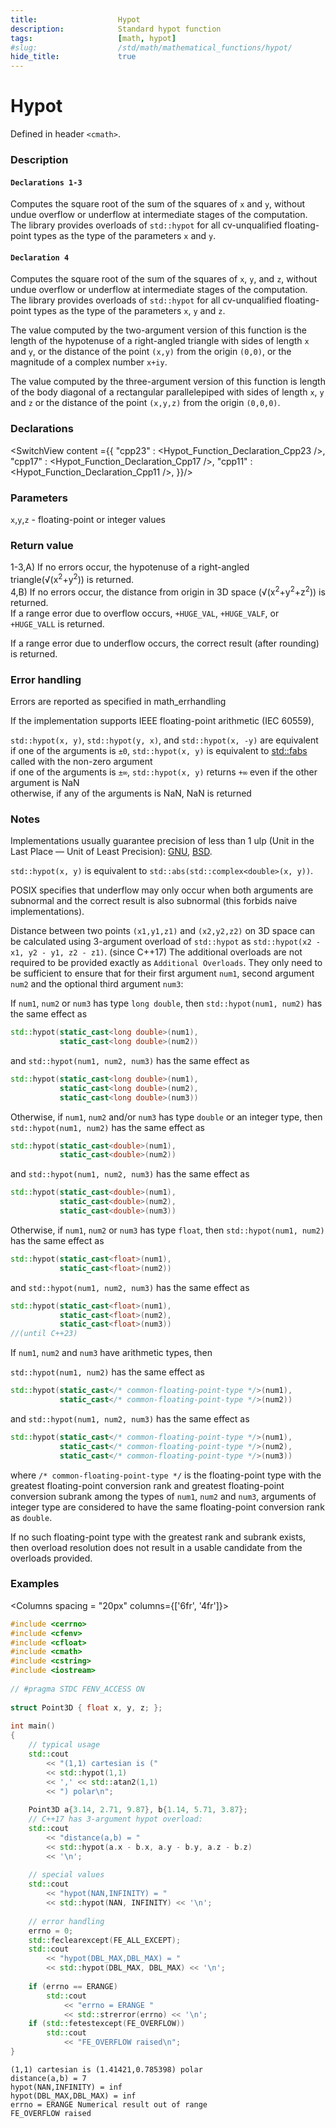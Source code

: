 ```yaml
---
title:                  Hypot
description:            Standard hypot function
tags:                   [math, hypot]
#slug:                  /std/math/mathematical_functions/hypot/
hide_title:             true
---
```



<!----------------- Codes ---------------------->

# Hypot

Defined in header `<cmath>`.

### Description
#### `Declarations 1-3`
Computes the square root of the sum of the squares of `x` and `y`, 
without undue overflow or underflow at intermediate stages of the computation. 
The library provides overloads of `std::hypot` for all cv-unqualified floating-point types as the type of the parameters `x` and `y`.

#### `Declaration 4` 
Computes the square root of the sum of the squares of `x`, `y`, and `z`, 
without undue overflow or underflow at intermediate stages of the computation. 
The library provides overloads of `std::hypot` for all cv-unqualified floating-point types as the type of the parameters `x`, `y` and `z`.

The value computed by the two-argument version of this function is the length of the hypotenuse of a 
right-angled triangle with sides of length `x` and `y`, or the distance of the point `(x,y)` from the origin `(0,0)`, or the magnitude of a complex number `x+iy`.


The value computed by the three-argument version of this function is length of the body diagonal of a rectangular parallelepiped with sides of
length `x`, `y` and `z` or the distance of the point `(x,y,z)` from the origin `(0,0,0)`.


### Declarations

<SwitchView content ={{
    "cpp23" : <Hypot_Function_Declaration_Cpp23 />,
    "cpp17" : <Hypot_Function_Declaration_Cpp17 />,
    "cpp11" : <Hypot_Function_Declaration_Cpp11 />,
}}/>


### Parameters
 
`x`,`y`,`z` - floating-point or integer values

### Return value

1-3,A) If no errors occur, the hypotenuse of a right-angled triangle(√(x<sup>2</sup>+y<sup>2</sup>)) is returned. <br/>
4,B) If no errors occur, the distance from origin in 3D space (√(x<sup>2</sup>+y<sup>2</sup>+z<sup>2</sup>)) is returned. <br/>
If a range error due to overflow occurs, `+HUGE_VAL`, `+HUGE_VALF`, or `+HUGE_VALL` is returned.

If a range error due to underflow occurs, the correct result (after rounding) is returned.

### Error handling

Errors are reported as specified in math_errhandling

If the implementation supports IEEE floating-point arithmetic (IEC 60559),

`std::hypot(x, y)`, `std::hypot(y, x)`, and `std::hypot(x, -y)` are equivalent <br/>
if one of the arguments is `±0`, `std::hypot(x, y)` is equivalent to [std::fabs](/docs/std/math/mathematical_functions/abs/#declarations) called with the non-zero argument<br/>
if one of the arguments is `±∞`, `std::hypot(x, y)` returns `+∞` even if the other argument is NaN<br/>
otherwise, if any of the arguments is NaN, NaN is returned<br/>

### Notes

Implementations usually guarantee precision of less than 1 ulp (Unit in the Last Place — Unit of Least Precision): 
[GNU](https://sourceware.org/git/?p=glibc.git;a=blob_plain;f=sysdeps/ieee754/dbl-64/e_hypot.c), 
[BSD](https://svnweb.freebsd.org/base/head/lib/msun/src/e_hypot.c).

`std::hypot(x, y)` is equivalent to `std::abs(std::complex<double>(x, y))`.

POSIX specifies that underflow may only occur when both arguments are subnormal and the correct result is also subnormal (this forbids naive implementations).

Distance between two points `(x1,y1,z1)` and `(x2,y2,z2)` on 3D space can be calculated using 3-argument overload of `std::hypot` 
as `std::hypot(x2 - x1, y2 - y1, z2 - z1)`. (since C++17)
The additional overloads are not required to be provided exactly as `Additional Overloads`. 
They only need to be sufficient to ensure that for their first argument `num1`, second argument `num2` and the optional third argument `num3`:

If `num1`, `num2` or `num3` has type `long double`, then
`std::hypot(num1, num2)` has the same effect as 
```cpp
std::hypot(static_cast<long double>(num1),
           static_cast<long double>(num2))
```
and
`std::hypot(num1, num2, num3)` has the same effect as 
```cpp
std::hypot(static_cast<long double>(num1),
           static_cast<long double>(num2),
           static_cast<long double>(num3))
```
Otherwise, if `num1`, `num2` and/or `num3` has type `double` or an integer type, then
`std::hypot(num1, num2)` has the same effect as 
```cpp
std::hypot(static_cast<double>(num1),
           static_cast<double>(num2))
```
and
`std::hypot(num1, num2, num3)` has the same effect as 
```cpp
std::hypot(static_cast<double>(num1),
           static_cast<double>(num2),
           static_cast<double>(num3))
```
Otherwise, if `num1`, `num2` or `num3` has type `float`, then
`std::hypot(num1, num2)` has the same effect as 
```cpp
std::hypot(static_cast<float>(num1),
           static_cast<float>(num2))
```         
and
`std::hypot(num1, num2, num3)` has the same effect as 
```cpp
std::hypot(static_cast<float>(num1),
           static_cast<float>(num2),
           static_cast<float>(num3))
//(until C++23)
```
If `num1`, `num2` and `num3` have arithmetic types, then

`std::hypot(num1, num2)` has the same effect as 
```cpp
std::hypot(static_cast</* common-floating-point-type */>(num1),
           static_cast</* common-floating-point-type */>(num2))
```
and
`std::hypot(num1, num2, num3)` has the same effect as 
```cpp
std::hypot(static_cast</* common-floating-point-type */>(num1),
           static_cast</* common-floating-point-type */>(num2),
           static_cast</* common-floating-point-type */>(num3))
```
where `/* common-floating-point-type */` is the floating-point type with the greatest floating-point conversion rank and greatest floating-point 
conversion subrank among the types of `num1`, `num2` and `num3`, arguments of integer type are considered to have the same floating-point conversion rank as `double`.

If no such floating-point type with the greatest rank and subrank exists, then overload resolution does not result in a usable candidate from the overloads provided.

### Examples



<Columns spacing = "20px" columns={['6fr', '4fr']}>
<div>

```cpp
#include <cerrno>
#include <cfenv>
#include <cfloat>
#include <cmath>
#include <cstring>
#include <iostream>
 
// #pragma STDC FENV_ACCESS ON
 
struct Point3D { float x, y, z; };
 
int main()
{
    // typical usage
    std::cout 
        << "(1,1) cartesian is (" 
        << std::hypot(1,1)
        << ',' << std::atan2(1,1) 
        << ") polar\n";
 
    Point3D a{3.14, 2.71, 9.87}, b{1.14, 5.71, 3.87};
    // C++17 has 3-argument hypot overload:
    std::cout 
        << "distance(a,b) = "
        << std::hypot(a.x - b.x, a.y - b.y, a.z - b.z) 
        << '\n';
 
    // special values
    std::cout 
        << "hypot(NAN,INFINITY) = " 
        << std::hypot(NAN, INFINITY) << '\n';
 
    // error handling
    errno = 0;
    std::feclearexcept(FE_ALL_EXCEPT);
    std::cout 
        << "hypot(DBL_MAX,DBL_MAX) = " 
        << std::hypot(DBL_MAX, DBL_MAX) << '\n';
 
    if (errno == ERANGE)
        std::cout 
            << "errno = ERANGE " 
            << std::strerror(errno) << '\n';
    if (std::fetestexcept(FE_OVERFLOW))
        std::cout 
            << "FE_OVERFLOW raised\n";
}

```

</div>

<div>

```plaintext title="Result"
(1,1) cartesian is (1.41421,0.785398) polar
distance(a,b) = 7
hypot(NAN,INFINITY) = inf
hypot(DBL_MAX,DBL_MAX) = inf
errno = ERANGE Numerical result out of range
FE_OVERFLOW raised
```

</div>
</Columns>
